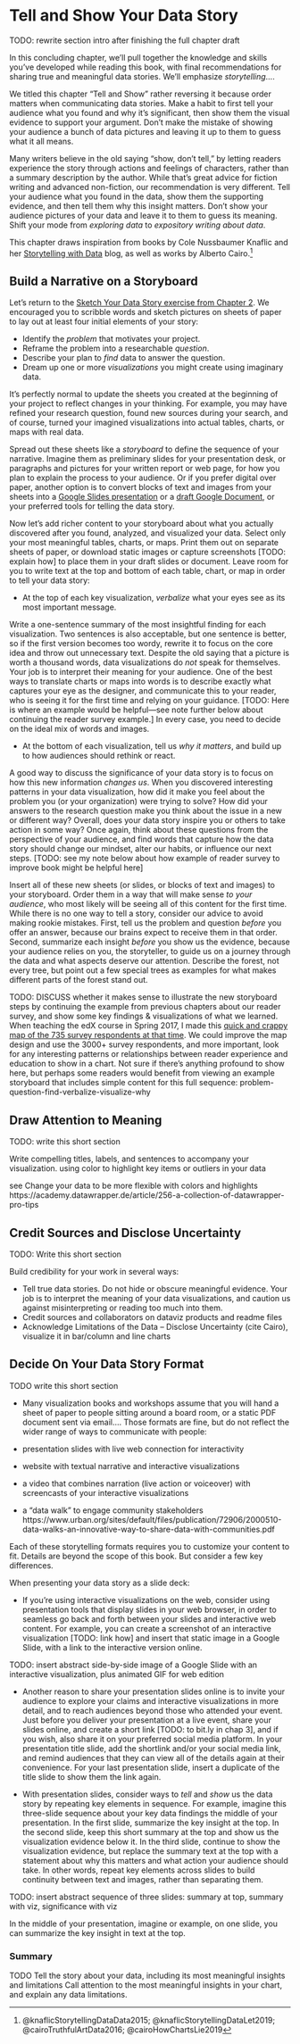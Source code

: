 # Tell and Show Your Data Story {#story}
TODO: rewrite section intro after finishing the full chapter draft

In this concluding chapter, we'll pull together the knowledge and skills you've developed while reading this book, with final recommendations for sharing true and meaningful data stories. We'll emphasize *storytelling*....

We titled this chapter "Tell and Show" rather reversing it because order matters when communicating data stories. Make a habit to first tell your audience what you found and why it's significant, then show them the visual evidence to support your argument. Don't make the mistake of showing your audience a bunch of data pictures and leaving it up to them to guess what it all means.

Many writers believe in the old saying "show, don't tell," by letting readers experience the story through actions and feelings of characters, rather than a summary description by the author. While that's great advice for fiction writing and advanced non-fiction, our recommendation is very different. Tell your audience what you found in the data, show them the supporting evidence, and then tell them why this insight matters. Don't show your audience pictures of your data and leave it to them to guess its meaning. Shift your mode from *exploring data* to *expository writing about data*.

This chapter draws inspiration from books by Cole Nussbaumer Knaflic and her [Storytelling with Data](http://www.storytellingwithdata.com) blog, as well as works by Alberto Cairo.^[@knaflicStorytellingDataData2015; @knaflicStorytellingDataLet2019; @cairoTruthfulArtData2016; @cairoHowChartsLie2019]

## Build a Narrative on a Storyboard {- #storyboard}

Let's return to the [Sketch Your Data Story exercise from Chapter 2](sketch.html). We encouraged you to scribble words and sketch pictures on sheets of paper to lay out at least four initial elements of your story:

- Identify the *problem* that motivates your project.
- Reframe the problem into a researchable *question*.
- Describe your plan to *find* data to answer the question.
- Dream up one or more *visualizations* you might create using imaginary data.

It's perfectly normal to update the sheets you created at the beginning of your project to reflect changes in your thinking. For example, you may have refined your research question, found new sources during your search, and of course, turned your imagined visualizations into actual tables, charts, or maps with real data.

Spread out these sheets like a *storyboard* to define the sequence of your narrative. Imagine them as preliminary slides for your presentation desk, or paragraphs and pictures for your written report or web page, for how you plan to explain the process to your audience. Or if you prefer digital over paper, another option is to convert blocks of text and images from your sheets into a [Google Slides presentation](https://www.google.com/slides/about/) or a [draft Google Document](https://www.google.com/docs/about/), or your preferred tools for telling the data story.

Now let's add richer content to your storyboard about what you actually discovered after you found, analyzed, and visualized your data. Select only your most meaningful tables, charts, or maps. Print them out on separate sheets of paper, or download static images or capture screenshots [TODO: explain how] to place them in your draft slides or document. Leave room for you to write text at the top and bottom of each table, chart, or map in order to tell your data story:

- At the top of each key visualization, *verbalize* what your eyes see as its most important message.

Write a one-sentence summary of the most insightful finding for each visualization. Two sentences is also acceptable, but one sentence is better, so if the first version becomes too wordy, rewrite it to focus on the core idea and throw out unnecessary text. Despite the old saying that a picture is worth a thousand words, data visualizations do *not* speak for themselves. Your job is to interpret their meaning for your audience. One of the best ways to translate charts or maps into words is to describe exactly what captures your eye as the designer, and communicate this to your reader, who is seeing it for the first time and relying on your guidance. [TODO: Here is where an example would be helpful---see note further below about continuing the reader survey example.] In every case, you need to decide on the ideal mix of words and images.

- At the bottom of each visualization, tell us *why it matters*, and build up to how audiences should rethink or react.

A good way to discuss the significance of your data story is to focus on how this new information *changes us*. When you discovered interesting patterns in your data visualization, how did it make you feel about the problem you (or your organization) were trying to solve? How did your answers to the research question make you think about the issue in a new or different way? Overall, does your data story inspire you or others to take action in some way? Once again, think about these questions from the perspective of your audience, and find words that capture how the data story should change our mindset, alter our habits, or influence our next steps. [TODO: see my note below about how example of reader survey to improve book might be helpful here]

Insert all of these new sheets (or slides, or blocks of text and images) to your storyboard. Order them in a way that will make sense *to your audience*, who most likely will be seeing all of this content for the first time. While there is no one way to tell a story, consider our advice to avoid making rookie mistakes. First, tell us the problem and question *before* you offer an answer, because our brains expect to receive them in that order. Second, summarize each insight *before* you show us the evidence, because your audience relies on you, the storyteller, to guide us on a journey through the data and what aspects deserve our attention. Describe the forest, not every tree, but point out a few special trees as examples for what makes different parts of the forest stand out.

TODO: DISCUSS whether it makes sense to illustrate the new storyboard steps by continuing the example from previous chapters about our reader survey, and show some key findings & visualizations of what we learned. When teaching the edX course in Spring 2017, I made this [quick and crappy map of the 735 survey respondents at that time](https://handsondataviz.github.io/lmwgs-dataviz-2017-spring/). We could improve the map design and use the 3000+ survey respondents, and more important, look for any interesting patterns or relationships between reader experience and education to show in a chart. Not sure if there's anything profound to show here, but perhaps some readers would benefit from viewing an example storyboard that includes simple content for this full sequence: problem-question-find-verbalize-visualize-why

## Draw Attention to Meaning {- #draw-attention}
TODO: write this short section

Write compelling titles, labels, and sentences to accompany your visualization.
using color to highlight key items or outliers in your data

see Change your data to be more flexible with colors and highlights https://academy.datawrapper.de/article/256-a-collection-of-datawrapper-pro-tips

## Credit Sources and Disclose Uncertainty {- #sources-uncertainty}
TODO: Write this short section

Build credibility for your work in several ways:

- Tell true data stories. Do not hide or obscure meaningful evidence. Your job is to interpret the meaning of your data visualizations, and caution us against misinterpreting or reading too much into them.
- Credit sources and collaborators on dataviz products and readme files
- Acknowledge Limitations of the Data  -- Disclose Uncertainty (cite Cairo), visualize it in bar/column and line charts

## Decide On Your Data Story Format {- #story-format}
TODO write this short section

- Many visualization books and workshops assume that you will hand a sheet of paper to people sitting around a board room, or a static PDF document sent via email.... Those formats are fine, but do not reflect the wider range of ways to communicate with people:

- presentation slides with live web connection for interactivity
- website with textual narrative and interactive visualizations
- a video that combines narration (live action or voiceover) with screencasts of your interactive visualizations
- a "data walk" to engage community stakeholders https://www.urban.org/sites/default/files/publication/72906/2000510-data-walks-an-innovative-way-to-share-data-with-communities.pdf

Each of these storytelling formats requires you to customize your content to fit. Details are beyond the scope of this book. But consider a few key differences.

When presenting your data story as a slide deck:

- If you're using interactive visualizations on the web, consider using presentation tools that display slides in your web browser, in order to seamless go back and forth between your slides and interactive web content. For example, you can create a screenshot of an interactive visualization [TODO: link how] and insert that static image in a Google Slide, with a link to the interactive version online.

TODO: insert abstract side-by-side image of a Google Slide with an interactive visualization, plus animated GIF for web edition

- Another reason to share your presentation slides online is to invite your audience to explore your claims and interactive visualizations in more detail, and to reach audiences beyond those who attended your event. Just before you deliver your presentation at a live event, share your slides online, and create a short link [TODO: to bit.ly in chap 3], and if you wish, also share it on your preferred social media platform. In your presentation title slide, add the shortlink and/or your social media link, and remind audiences that they can view all of the details again at their convenience. For your last presentation slide, insert a duplicate of the title slide to show them the link again.

- With presentation slides, consider ways to *tell* and *show* us the data story by repeating key elements in sequence. For example, imagine this three-slide sequence about your key data findings the middle of your presentation. In the first slide, summarize the key insight at the top. In the second slide, keep this short summary at the top and show us the visualization evidence below it. In the third slide, continue to show the visualization evidence, but replace the summary text at the top with a statement about why this matters and what action your audience should take. In other words, repeat key elements across slides to build continuity between text and images, rather than separating them.

TODO: insert abstract sequence of three slides: summary at top, summary with viz, significance with viz

In the middle of your presentation, imagine or example, on one slide, you can summarize the key insight in text at the top.

### Summary {- #summary16}
TODO
Tell the story about your data, including its most meaningful insights and limitations
 Call attention to the most meaningful insights in your chart, and explain any data limitations.
